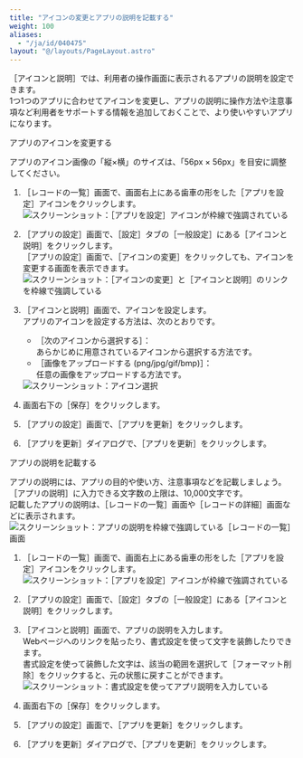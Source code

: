 ```yaml
---
title: "アイコンの変更とアプリの説明を記載する"
weight: 100
aliases:
  - "/ja/id/040475"
layout: "@/layouts/PageLayout.astro"
---
```




<Wovn>［アイコンと説明］</Wovn>では、利用者の操作画面に表示されるアプリの説明を設定できます。  
1つ1つのアプリに合わせてアイコンを変更し、アプリの説明に操作方法や注意事項など利用者をサポートする情報を追加しておくことで、より使いやすいアプリになります。

<Heading id="app_generalsettings_appearance_20">アプリのアイコンを変更する</Heading>

アプリのアイコン画像の「縦×横」のサイズは、「56px × 56px」を目安に調整してください。

1. <Wovn>［レコードの一覧］</Wovn>画面で、画面右上にある歯車の形をした<Wovn>［アプリを設定］</Wovn>アイコンをクリックします。<Wovn></Wovn><Wovn></Wovn>  
   <Img src="/k/kintone/img/settings_new_icon.png" alt="スクリーンショット：［アプリを設定］アイコンが枠線で強調されている" />

1. <Wovn>［アプリの設定］</Wovn>画面で、<Wovn>［設定］</Wovn>タブの<Wovn>［一般設定］</Wovn>にある<Wovn>［アイコンと説明］</Wovn>をクリックします。<Wovn></Wovn><Wovn></Wovn><Wovn></Wovn><Wovn></Wovn>  
   <Wovn>［アプリの設定］</Wovn>画面で、<Wovn>［アイコンの変更］</Wovn>をクリックしても、アイコンを変更する画面を表示できます。<Wovn></Wovn><Wovn></Wovn>  
   <Img src="/k/kintone/img-ja/app_changename_02.png" alt="スクリーンショット：［アイコンの変更］と［アイコンと説明］のリンクを枠線で強調している" />

1. <Wovn>［アイコンと説明］</Wovn>画面で、アイコンを設定します。  
   アプリのアイコンを設定する方法は、次のとおりです。

   * <Wovn>［次のアイコンから選択する］</Wovn>：  
     あらかじめ<Kintone />に用意されているアイコンから選択する方法です。
   * <Wovn>［画像をアップロードする (png/jpg/gif/bmp)］</Wovn>：  
     任意の画像をアップロードする方法です。

   <Img src="/k/kintone/img-ja/appearance_01.png" alt="スクリーンショット：アイコン選択" />

1. 画面右下の<Wovn>［保存］</Wovn>をクリックします。<Wovn></Wovn>

1. <Wovn>［アプリの設定］</Wovn>画面で、<Wovn>［アプリを更新］</Wovn>をクリックします。<Wovn></Wovn><Wovn></Wovn>

1. <Wovn>［アプリを更新］</Wovn>ダイアログで、<Wovn>［アプリを更新］</Wovn>をクリックします。<Wovn></Wovn><Wovn></Wovn>

<Heading id="app_generalsettings_appearance_30">アプリの説明を記載する</Heading>

アプリの説明には、アプリの目的や使い方、注意事項などを記載しましょう。  
<Wovn>［アプリの説明］</Wovn>に入力できる文字数の上限は、10,000文字です。<Wovn></Wovn>  
記載したアプリの説明は、<Wovn>［レコードの一覧］</Wovn>画面や<Wovn>［レコードの詳細］</Wovn>画面などに表示されます。  
<Img src="/k/kintone/img-ja/app_changename_00.png" alt="スクリーンショット：アプリの説明を枠線で強調している［レコードの一覧］画面" />

1. <Wovn>［レコードの一覧］</Wovn>画面で、画面右上にある歯車の形をした<Wovn>［アプリを設定］</Wovn>アイコンをクリックします。<Wovn></Wovn><Wovn></Wovn>  
   <Img src="/k/kintone/img/settings_new_icon.png" alt="スクリーンショット：［アプリを設定］アイコンが枠線で強調されている" />

1. <Wovn>［アプリの設定］</Wovn>画面で、<Wovn>［設定］</Wovn>タブの<Wovn>［一般設定］</Wovn>にある<Wovn>［アイコンと説明］</Wovn>をクリックします。<Wovn></Wovn><Wovn></Wovn><Wovn></Wovn><Wovn></Wovn>

1. <Wovn>［アイコンと説明］</Wovn>画面で、アプリの説明を入力します。  
   Webページへのリンクを貼ったり、書式設定を使って文字を装飾したりできます。  
   書式設定を使って装飾した文字は、該当の範囲を選択して<Wovn>［フォーマット削除］</Wovn>をクリックすると、元の状態に戻すことができます。  
   <Img src="/k/kintone/img-ja/app_changename_04.png" alt="スクリーンショット：書式設定を使ってアプリ説明を入力している" />

1. 画面右下の<Wovn>［保存］</Wovn>をクリックします。<Wovn></Wovn>

1. <Wovn>［アプリの設定］</Wovn>画面で、<Wovn>［アプリを更新］</Wovn>をクリックします。<Wovn></Wovn><Wovn></Wovn>

1. <Wovn>［アプリを更新］</Wovn>ダイアログで、<Wovn>［アプリを更新］</Wovn>をクリックします。<Wovn></Wovn><Wovn></Wovn>
